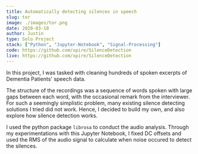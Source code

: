 ```yaml
---
title: Automatically detecting silences in speech
slug: tor
image: ./images/tor.png
date: 2020-03-10
author: Justin
type: Solo Project
stack: ["Python", "Jupyter-Notebook", "Signal-Processing"]
code: https://github.com/xpire/SilenceDetection
live: https://github.com/xpire/SilenceDetection
---
```


In this project, I was tasked with cleaning hundreds of spoken
excerpts of Dementia Patients' speech data.

The structure of the recordings was a sequence of words spoken with
large gaps between each word, with the occasional remark from the
interviewer. For such a seemingly simplistic problem, many existing
silence detecting solutions I tried did not work. Hence, I decided to
build my own, and also explore how silence detection works.

I used the python package `librosa` to conduct the audio
analysis. Through my experimentations with this Jupyter Notebook, I
fixed DC offsets and used the RMS of the audio signal to calculate
when noise occured to detect the silences.